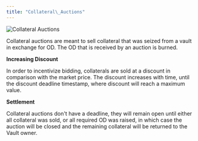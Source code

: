 ```yaml
---
title: "Collateral\_Auctions"
---
```


![Collateral Auctions](</img/Collateral Auction.png>)

Collateral auctions are meant to sell collateral that was seized from a vault in exchange for OD. The OD that is received by an auction is burned.

**Increasing Discount**

In order to incentivize bidding, collaterals are sold at a discount in comparison with the market price. The discount increases with time, until the discount deadline timestamp, where discount will reach a maximum value.

**Settlement**

Collateral auctions don't have a deadline, they will remain open until either all collateral was sold, or all required OD was raised, in which case the auction will be closed and the remaining collateral will be returned to the Vault owner.
